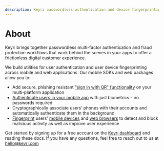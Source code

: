 ```yaml
---
description: Keyri passwordless authentication and device fingerprinting tools
---
```


# About

Keyri brings together passwordless multi-factor authentication and fraud protection workflows that work behind the scenes in your apps to offer a frictionless digital customer experience.

We build utilities for user authentication and user device fingerprinting across mobile and web applications. Our mobile SDKs and web packages allow you to:

- Add secure, phishing resistant ["sign in with QR" functionality](/authentication/qr-authentication) on your multi-platform application
- [Authenticate users in your mobile app](/authentication/mobile-app-authentication) with just biometrics - no passwords required
- Cryptographically associate users' phones with their accounts and automatically authenticate them in the background
- [Fingerprint](/device-fingerprinting) users' [mobile devices](/device-fingerprinting/mobile-fingerprinting) and [web browsers](/device-fingerprinting/web-fingerprinting) to detect and block malicious activity as well as improve user experience

Get started by signing up for a free account on the [Keyri dashboard](https://app.keyri.com/sign-up) and reading these docs. If you have any questions, feel free to reach out to us at [hello@keyri.com](mailto:hello@keyri.com)
